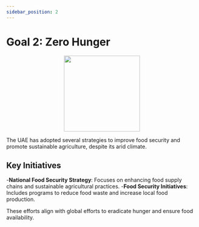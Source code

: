 ```yaml
---
sidebar_position: 2
---
```


# Goal 2: Zero Hunger

<p align="center"><img src="https://www.un.org/sustainabledevelopment/wp-content/uploads/2019/08/E-Goal-02-1024x1024.png" width="200" height="200"/></p>

The UAE has adopted several strategies to improve food security and promote sustainable agriculture, despite its arid climate.

## Key Initiatives

-**National Food Security Strategy**: Focuses on enhancing food supply chains and sustainable agricultural practices.
-**Food Security Initiatives**: Includes programs to reduce food waste and increase local food production.

These efforts align with global efforts to eradicate hunger and ensure food availability.
